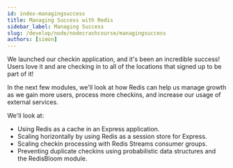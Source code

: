```yaml
---
id: index-managingsuccess
title: Managing Success with Redis
sidebar_label: Managing Success
slug: /develop/node/nodecrashcourse/managingsuccess
authors: [simon]
---
```



We launched our checkin application, and it's been an incredible success! Users love it and are checking in to all of the locations that signed up to be part of it!

In the next few modules, we'll look at how Redis can help us manage growth as we gain more users, process more checkins, and increase our usage of external services.

We'll look at:

- Using Redis as a cache in an Express application.
- Scaling horizontally by using Redis as a session store for Express.
- Scaling checkin processing with Redis Streams consumer groups.
- Preventing duplicate checkins using probabilistic data structures and the RedisBloom module.
